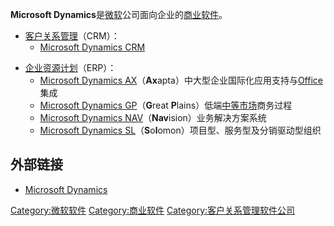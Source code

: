 {{Infobox Software
| logo = [[File:Microsoft_Dynamics_logo.png|175px]]
| screenshot = 
| caption = 
| name = Microsoft Dynamics
| developer = [[微软|微软]]
| operating_system = [[Microsoft_Windows|Microsoft Windows]]
| genre = [[商业软件|商业软件]]
| license = [[专有软件|专有]]
| website = [http://www.microsoft.com/dynamics/default.mspx www.microsoft.com/dynamics]
}}

'''Microsoft Dynamics'''是[[微软|微软]]公司面向企业的[[商业软件|商业软件]]。

*[[客户关系管理|客户关系管理]]（CRM）： 
**[[Microsoft_Dynamics_CRM|Microsoft Dynamics CRM]]

*[[企业资源计划|企业资源计划]]（ERP）：
**[[Microsoft_Dynamics_AX|Microsoft Dynamics AX]]（'''Ax'''apta）中大型企业国际化应用支持与[[Windows_Office|Office]]集成 
**[[Microsoft_Dynamics_GP|Microsoft Dynamics GP]]（'''G'''reat '''P'''lains）低端[[中等市场|中等市场]]商务过程 
**[[Microsoft_Dynamics_NAV|Microsoft Dynamics NAV]]（'''Nav'''ision）业务解决方案系统 
**[[Microsoft_Dynamics_SL|Microsoft Dynamics SL]]（'''S'''o'''l'''omon）项目型、服务型及分销驱动型组织

== 外部链接 ==
*[https://web.archive.org/web/20070509170031/http://www.microsoft.com/dynamics/ Microsoft Dynamics]

{{Microsoft}}
[[Category:微软软件|Category:微软软件]]
[[Category:商业软件|Category:商业软件]]
[[Category:客户关系管理软件公司|Category:客户关系管理软件公司]]
